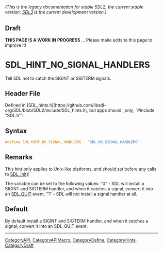 ====== (This is the legacy documentation for stable SDL2, the current stable version; [https://wiki.libsdl.org/SDL3/ SDL3] is the current development version.) ======

== Draft ==

'''THIS PAGE IS A WORK IN PROGRESS''' ... Please make edits to this page to improve it!


<!-- #*^*^*^*^*See https://wiki.libsdl.org/SGEnumerations for details on editing this page*^*^*^*^* -->
= SDL_HINT_NO_SIGNAL_HANDLERS =

Tell SDL not to catch the SIGINT or SIGTERM signals.

== Header File ==

Defined in [SDL_hints.h](https://github.com/libsdl-org/SDL/blob/SDL2/include/SDL_hints.h), but apps should _only_ `#include "SDL.h"`!

== Syntax ==

<syntaxhighlight lang='c'>
#define SDL_HINT_NO_SIGNAL_HANDLERS   "SDL_NO_SIGNAL_HANDLERS"</syntaxhighlight>

== Remarks ==

This hint only applies to Unix-like platforms, and should set before any
calls to [[SDL_Init]]()

The variable can be set to the following values: "0" - SDL will install a
SIGINT and SIGTERM handler, and when it catches a signal, convert it into
an [[SDL_QUIT]] event. "1" - SDL will not install a signal handler at all.

== Default ==

By default install a SIGINT and SIGTERM handler, and when it catches a signal, convert it into an SDL_QUIT event.

----
[[CategoryAPI]], [[CategoryAPIMacro]], [[CategoryDefine]], [[CategoryHints]], [[CategoryDraft]]
<!-- #See the Style Guide for instructions on editing the footer. -->


